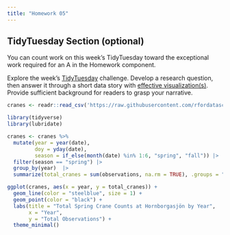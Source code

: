 ```yaml
---
title: "Homework 05"
---
```



## TidyTuesday Section (optional)

::: {.callout-important title="Instructions"}

You can count work on this week's TidyTuesday toward the exceptional work required for an A in the Homework component.

:::


Explore the week's [TidyTuesday](https://github.com/rfordatascience/tidytuesday) challenge. Develop a research question, then answer it through a short data story with [effective visualization(s)]({{< var effective-viz-url >}}).  Provide sufficient background for readers to grasp your narrative.

```r
cranes <- readr::read_csv('https://raw.githubusercontent.com/rfordatascience/tidytuesday/main/data/2025/2025-09-30/cranes.csv')
```

```r
library(tidyverse)
library(lubridate)

cranes <- cranes %>%
  mutate(year = year(date),
         doy = yday(date),
         season = if_else(month(date) %in% 1:6, "spring", "fall")) |> 
  filter(season == "spring") |> 
  group_by(year)  |> 
  summarize(total_cranes = sum(observations, na.rm = TRUE), .groups = "drop")

ggplot(cranes, aes(x = year, y = total_cranes)) +
  geom_line(color = "steelblue", size = 1) +
  geom_point(color = "black") +
  labs(title = "Total Spring Crane Counts at Hornborgasjön by Year",
       x = "Year",
       y = "Total Observations") +
  theme_minimal()
```

